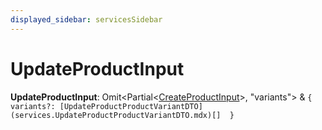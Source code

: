 ```yaml
---
displayed_sidebar: servicesSidebar
---
```



# UpdateProductInput

 **UpdateProductInput**: Omit&#60;Partial&#60;[CreateProductInput](services.CreateProductInput.mdx)&#62;, "variants"&#62; & ``{ variants?: [UpdateProductProductVariantDTO](services.UpdateProductProductVariantDTO.mdx)[]  }``
